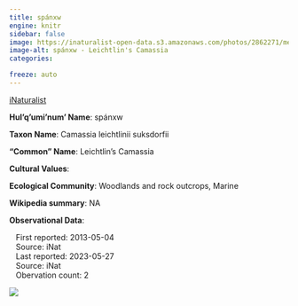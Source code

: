 ```yaml
---
title: spánxw
engine: knitr
sidebar: false
image: https://inaturalist-open-data.s3.amazonaws.com/photos/2862271/medium.JPG
image-alt: spánxw - Leichtlin's Camassia
categories:

freeze: auto
---
```


<div role="img" class="imerss-photo" style="background-image: url(https://inaturalist-open-data.s3.amazonaws.com/photos/2862271/medium.JPG)" 
 alt="spánxw - Leichtlin's Camassia">
 <a href="https://www.inaturalist.org/taxa/62218" target="_blank" class="taxonDisplay-iNat-extern">iNaturalist<span class="external-link"></span></a>
</div>

**Hul'q'umi'num' Name**: spánxw



**Taxon Name**: Camassia leichtlinii suksdorfii

**"Common" Name**: Leichtlin's Camassia

**Cultural Values**:

:::{layout-nrow=1}

:::

**Ecological Community**: Woodlands and rock outcrops, Marine

**Wikipedia summary**:
NA

**Observational Data**:

|    First reported: 2013-05-04

|    Source: iNat

|    Last reported: 2023-05-27

|    Source: iNat

|    Obervation count: 2

![](community_dist.png)

